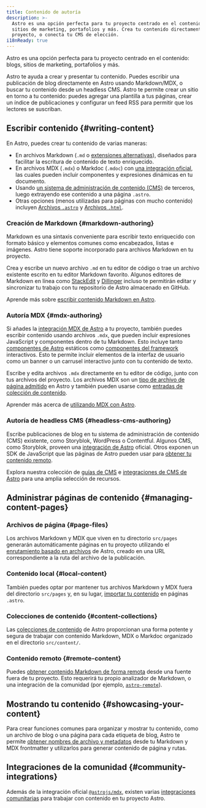 ```yaml
---
title: Contenido de autoría
description: >-
  Astro es una opción perfecta para tu proyecto centrado en el contenido: blogs,
  sitios de marketing, portafolios y más. Crea tu contenido directamente en tu
  proyecto, o conecta tu CMS de elección.
i18nReady: true
---
```


Astro es una opción perfecta para tu proyecto centrado en el contenido: blogs, sitios de marketing, portafolios y más.

Astro te ayuda a crear y presentar tu contenido. Puedes escribir una publicación de blog directamente en Astro usando Markdown/MDX, o buscar tu contenido desde un headless CMS. Astro te permite crear un sitio en torno a tu contenido: puedes agregar una plantilla a tus páginas, crear un índice de publicaciones y configurar un feed RSS para permitir que los lectores se suscriban.

## Escribir contenido \{#writing-content\}

En Astro, puedes crear tu contenido de varias maneras: 
- En archivos Markdown (`.md` o [extensiones alternativas](/es/guides/markdown-content/)), diseñados para facilitar la escritura de contenido de texto enriquecido.
- En archivos MDX (`.mdx`) o Markdoc (`.mdoc`) con [una integración oficial](/es/guides/integrations-guide/), las cuales pueden incluir componentes y expresiones dinámicas en tu documento.
- Usando [un sistema de administración de contenido (CMS)](#headless-cms-authoring) de terceros, luego extrayendo ese contenido a una página `.astro`.
- Otras opciones (menos utilizadas para páginas con mucho contenido) incluyen [Archivos `.astro`](/es/basics/astro-pages/#páginas-de-astro) y [Archivos `.html`](/es/basics/astro-pages/#páginas-html).

### Creación de Markdown \{#markdown-authoring\}

Markdown es una sintaxis conveniente para escribir texto enriquecido con formato básico y elementos comunes como encabezados, listas e imágenes. Astro tiene soporte incorporado para archivos Markdown en tu proyecto.

Crea y escribe un nuevo archivo `.md` en tu editor de código o trae un archivo existente escrito en tu editor Markdown favorito. Algunos editores de Markdown en línea como [StackEdit](https://stackedit.io/) y [Dillinger](https://dillinger.io) incluso te permitirán editar y sincronizar tu trabajo con tu repositorio de Astro almacenado en GitHub.

<ReadMore>Aprende más sobre [escribir contenido Markdown en Astro](/es/guides/markdown-content/).</ReadMore>

### Autoría MDX \{#mdx-authoring\}

Si añades la [integración MDX de Astro](/es/guides/integrations-guide/mdx/) a tu proyecto, también puedes escribir contenido usando archivos `.mdx`, que pueden incluir expresiones JavaScript y componentes dentro de tu Markdown. Esto incluye tanto [componentes de Astro](/es/basics/astro-components/) estáticos como [componentes del framework](/es/guides/framework-components/) interactivos. Esto te permite incluir elementos de la interfaz de usuario como un banner o un carrusel interactivo junto con tu contenido de texto.

Escribe y edita archivos `.mdx` directamente en tu editor de código, junto con tus archivos del proyecto. Los archivos MDX son un [tipo de archivo de página admitido](/es/basics/astro-pages/#tipos-de-página-compatibles) en Astro y también pueden usarse como [entradas de colección de contenido](#content-collections).

<ReadMore>Aprender más acerca de [utilizando MDX con Astro](/es/guides/integrations-guide/mdx/).</ReadMore>

### Autoría de headless CMS \{#headless-cms-authoring\}

Escribe publicaciones de blog en tu sistema de administración de contenido (CMS) existente, como Storyblok, WordPress o Contentful. Algunos CMS, como Storyblok, proveen una [integración de Astro](https://www.storyblok.com/mp/announcing-storyblok-astro) oficial. Otros exponen un SDK de JavaScript que las páginas de Astro pueden usar para [obtener tu contenido remoto](/es/guides/data-fetching/#fetch-from-a-headless-cms).

<ReadMore>Explora nuestra colección de [guías de CMS](/es/guides/cms/) e [integraciones de CMS de Astro](https://astro.build/integrations/?search=cms) para una amplia selección de recursos.</ReadMore>

## Administrar páginas de contenido \{#managing-content-pages\}

### Archivos de página \{#page-files\}

Los archivos Markdown y MDX que viven en tu directorio `src/pages` generarán automáticamente páginas en tu proyecto utilizando el [enrutamiento basado en archivos](/es/guides/routing/) de Astro, creado en una URL correspondiente a la ruta del archivo de la publicación. 

### Contenido local \{#local-content\}

También puedes optar por mantener tus archivos Markdown y MDX fuera del directorio `src/pages` y, en su lugar, [importar tu contenido](/es/guides/markdown-content/#importando-markdown) en páginas `.astro`.

### Colecciones de contenido \{#content-collections\}

Las [colecciones de contenido](/es/guides/content-collections/) de Astro proporcionan una forma potente y segura de trabajar con contenido Markdown, MDX o Markdoc organizado en el directorio `src/content/`.

### Contenido remoto \{#remote-content\}

Puedes [obtener contenido Markdown de forma remota](/es/guides/markdown-content/#fetching-de-markdown-remoto) desde una fuente fuera de tu proyecto. Esto requerirá tu propio analizador de Markdown, o una integración de la comunidad (por ejemplo, [`astro-remote`](https://github.com/natemoo-re/astro-remote)).

## Mostrando tu contenido \{#showcasing-your-content\}

Para crear funciones comunes para organizar y mostrar tu contenido, como un archivo de blog o una página para cada etiqueta de blog, Astro te permite [obtener nombres de archivo y metadatos](/es/reference/api-reference/#astroglob) desde tu Markdown y MDX frontmatter y utilizarlos para generar contenido de página y rutas.

## Integraciones de la comunidad \{#community-integrations\}

Además de la integración oficial [`@astrojs/mdx`](/es/guides/integrations-guide/mdx/), existen varias [integraciones comunitarias](https://astro.build/integrations/css+ui/?q=content) para trabajar con contenido en tu proyecto Astro.
